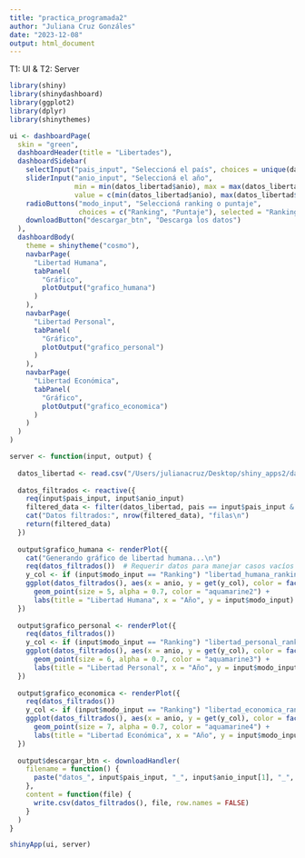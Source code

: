 ```yaml
---
title: "practica_programada2"
author: "Juliana Cruz Gonzáles"
date: "2023-12-08"
output: html_document
---
```

T1: UI & T2: Server

```r
library(shiny)
library(shinydashboard)
library(ggplot2)
library(dplyr)
library(shinythemes)

ui <- dashboardPage(
  skin = "green",
  dashboardHeader(title = "Libertades"),
  dashboardSidebar(
    selectInput("pais_input", "Seleccioná el país", choices = unique(datos_libertad$pais)),
    sliderInput("anio_input", "Seleccioná el año",
                min = min(datos_libertad$anio), max = max(datos_libertad$anio),
                value = c(min(datos_libertad$anio), max(datos_libertad$anio))),
    radioButtons("modo_input", "Seleccioná ranking o puntaje",
                 choices = c("Ranking", "Puntaje"), selected = "Ranking"),
    downloadButton("descargar_btn", "Descarga los datos")
  ),
  dashboardBody(
    theme = shinytheme("cosmo"),
    navbarPage(
      "Libertad Humana",
      tabPanel(
        "Gráfico", 
        plotOutput("grafico_humana")
      )
    ),
    navbarPage(
      "Libertad Personal",
      tabPanel(
        "Gráfico", 
        plotOutput("grafico_personal")
      )
    ),
    navbarPage(
      "Libertad Económica",
      tabPanel(
        "Gráfico", 
        plotOutput("grafico_economica")
      )
    )
  )
)

server <- function(input, output) {
  
  datos_libertad <- read.csv("/Users/julianacruz/Desktop/shiny_apps2/datos/datos_libertad.csv")
  
  datos_filtrados <- reactive({
    req(input$pais_input, input$anio_input)  
    filtered_data <- filter(datos_libertad, pais == input$pais_input & anio >= input$anio_input[1] & anio <= input$anio_input[2])
    cat("Datos filtrados:", nrow(filtered_data), "filas\n")
    return(filtered_data)
  })
  
  output$grafico_humana <- renderPlot({
    cat("Generando gráfico de libertad humana...\n")
    req(datos_filtrados())  # Requerir datos para manejar casos vacíos
    y_col <- if (input$modo_input == "Ranking") "libertad_humana_ranking" else "libertad_humana_puntaje"
    ggplot(datos_filtrados(), aes(x = anio, y = get(y_col), color = factor(pais))) +
      geom_point(size = 5, alpha = 0.7, color = "aquamarine2") +
      labs(title = "Libertad Humana", x = "Año", y = input$modo_input)
  })
  
  output$grafico_personal <- renderPlot({
    req(datos_filtrados())
    y_col <- if (input$modo_input == "Ranking") "libertad_personal_ranking" else "libertad_personal_puntaje"
    ggplot(datos_filtrados(), aes(x = anio, y = get(y_col), color = factor(pais))) +
      geom_point(size = 6, alpha = 0.7, color = "aquamarine3") +
      labs(title = "Libertad Personal", x = "Año", y = input$modo_input)
  })
  
  output$grafico_economica <- renderPlot({
    req(datos_filtrados())
    y_col <- if (input$modo_input == "Ranking") "libertad_economica_ranking" else "libertad_economica_puntaje"
    ggplot(datos_filtrados(), aes(x = anio, y = get(y_col), color = factor(pais))) +
      geom_point(size = 7, alpha = 0.7, color = "aquamarine4") +
      labs(title = "Libertad Económica", x = "Año", y = input$modo_input)
  })
  
  output$descargar_btn <- downloadHandler(
    filename = function() {
      paste("datos_", input$pais_input, "_", input$anio_input[1], "_", input$anio_input[2], ".csv", sep = "")
    },
    content = function(file) {
      write.csv(datos_filtrados(), file, row.names = FALSE)
    }
  )
}

shinyApp(ui, server)

```